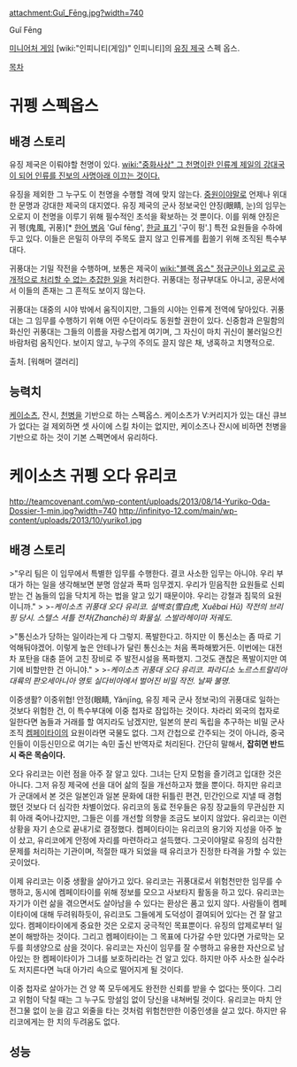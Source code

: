 attachment:Guǐ_Fēng.jpg?width=740

Guǐ Fēng

[[미니어처 게임]] [wiki:"인피니티(게임)" 인피니티]의 [[유징 제국]] 스펙 옵스.

[[목차]]

= 귀펭 스펙옵스 =

== 배경 스토리 ==
유징 제국은 이뤄야할 천명이 있다. [[wiki:"중화사상" 그 천명이란 인류계 제일의 강대국이 되어 인류를 진보의 사명아래 이끄는 것이다.]]

유징을 제외한 그 누구도 이 천명을 수행할 격에 맞지 않는다. [[중원]]이야말로 언제나 위대한 문명과 강대한 제국의 대지였다. 유징 제국의 군사 정보국인 얀징(眼睛, 눈)의 임무는 오로지 이 천명을 이루기 위해 필수적인 초석을 확보하는 것 뿐이다. 이를 위해 얀징은 귀 펭(鬼風, 귀풍)[* [[한어 병음]] 'Guǐ fēng', [[외래어 표기법/중국어|한글 표기]] '구이 펑'.] 특전 요원들을 수하에 두고 있다. 이들은 은밀히 아무의 주목도 끌지 않고 인류계를 휩쓸기 위해 조직된 특수부대다.

귀풍대는 기밀 작전을 수행하며, 보통은 제국이 [[wiki:"블랙 옵스" 정규군이나 외교로 공개적으로 처리할 수 없는 추잡한 일]]을 처리한다. 귀풍대는 정규부대도 아니고, 공문서에서 이들의 존재는 그 흔적도 보이지 않는다.

귀풍대는 대중의 시야 밖에서 움직이지만, 그들의 시야는 인류계 전역에 닿아있다. 귀풍대는 그 임무를 수행하기 위해 어떤 수단이라도 동원할 권한이 있다. 신중함과 은밀함의 화신인 귀풍대는 그들의 이름을 자랑스럽게 여기며, 그 자신이 마치 귀신이 불러일으킨 바람처럼 움직인다. 보이지 않고, 누구의 주의도 끌지 않은 채, 냉혹하고 치명적으로.


출처. [워해머 갤러리]


== 능력치 ==
[[케이소츠]], 잔시, [[천병]]을 기반으로 하는 스펙옵스. 케이소츠가 V:커리지가 있는 대신 큐브가 없다는 걸 제외하면 셋 사이에 스킬 차이는 없지만, 케이소츠나 잔시에 비하면 천병을 기반으로 하는 것이 기본 스펙면에서 유리하다.

= 케이소츠 귀펭 오다 유리코 =
http://teamcovenant.com/wp-content/uploads/2013/08/14-Yuriko-Oda-Dossier-1-min.jpg?width=740
http://infinityo-12.com/main/wp-content/uploads/2013/10/yuriko1.jpg

== 배경 스토리 ==
>"우리 팀은 이 임무에서 특별한 임무를 수행한다. 결코 사소한 임무는 아니야. 우리 부대가 하는 일을 생각해보면 분명 암살과 폭파 임무겠지. 우리가 믿음직한 요원들로 신뢰받는 건 놈들의 입을 닥치게 하는 법을 알고 있기 때문이야. 우리는 강철과 침묵의 요원이니까."
>
>''-케이소츠 귀풍대 오다 유리코. 설백호(雪白虎, Xuěbai Hǔ) 작전의 브리핑 당시. 스텔스 셔틀 전차(Zhanchē)의 화물실. 스발라헤이마 저궤도.''

>"통신소가 당하는 일이라는게 다 그렇지. 폭발한다고. 하지만 이 통신소는 좀 따로 기억해둬야겠어. 이렇게 높은 안테나가 달린 통신소는 처음 폭파해봤거든. 이번에는 대전차 포탄을 대충 뜯어 고친 장비로 주 발전시설을 폭파했지. 그것도 괜찮은 폭발이지만 여기에 비할만한 건 아니야."
>
>''-케이소츠 귀풍대 오다 유리코. 파라디소 노르스트랄리아 대륙의 판오세아니아 영토 실다비아에서 벌어진 비밀 작전. 날짜 불명.''

이중생활? 이중위협! 안정(眼睛, Yǎnjīng, 유징 제국 군사 정보국)의 귀풍대로 일하는 것보다 위험한 건, 이 특수부대에 이중 첩자로 잠입하는 것이다. 차라리 외국의 첩자로 일한다면 놈들과 거래를 할 여지라도 남겠지만, 일본의 분리 독립을 추구하는 비밀 군사조직 [[켐페이타이]]의 요원이라면 국물도 없다. 그저 간첩으로 간주되는 것이 아니라, 중국인들이 이등신민으로 여기는 속민 출신 반역자로 처리된다. 간단히 말해서, '''잡히면 반드시 죽은 목숨이다.'''

오다 유리코는 이런 점을 아주 잘 알고 있다. 그녀는 단지 모험을 즐기려고 입대한 것은 아니다. 그저 유징 제국에 선을 대어 삶의 질을 개선하고자 했을 뿐이다. 하지만 유리코가 군대에서 본 것은 일본인과 일본 문화에 대한 뒤틀린 편견, 민간인으로 지낼 때 경험했던 것보다 더 심각한 차별이었다. 유리코의 동료 전우들은 유징 장교들의 무관심한 지휘 아래 죽어나갔지만, 그들은 이를 개선할 의향을 조금도 보이지 않았다. 유리코는 이런 상황을 자기 손으로 끝내기로 결정했다. 켐페이타이는 유리코의 용기와 지성을 아주 높이 샀고, 유리코에게 안정에 자리를 마련하라고 설득했다. 그곳이야말로 유징의 심각한 문제를 처리하는 기관이며, 적절한 때가 되었을 때 유리코가 진정한 타격을 가할 수 있는 곳이었다. 

이제 유리코는 이중 생활을 살아가고 있다. 유리코는 귀풍대로서 위험천만한 임무를 수행하고, 동시에 켐페이타이를 위해 정보를 모으고 사보타지 활동을 하고 있다. 유리코는 자기가 이런 삶을 겪으면서도 살아남을 수 있다는 환상은 품고 있지 않다. 사람들이 켐페이타이에 대해 두려워하듯이, 유리코도 그들에게 도덕성이 결여되어 있다는 건 잘 알고 있다. 켐페이타이에게 중요한 것은 오로지 궁극적인 목표뿐이다. 유징의 압제로부터 일본이 해방하는 것이다. 그리고 켐페이타이는 그 목표에 다가갈 수만 있다면 가로막는 모두를 희생양으로 삼을 것이다. 유리코는 자신이 임무를 잘 수행하고 유용한 자산으로 남아있는 한 켐페이타이가 그녀를 보호하리라는 건 알고 있다. 하지만 아주 사소한 실수라도 저지른다면 늑대 아가리 속으로 떨어지게 될 것이다.

이중 첩자로 살아가는 건 양 쪽 모두에게도 완전한 신뢰를 받을 수 없다는 뜻이다. 그리고 위험이 닥칠 때는 그 누구도 망설임 없이 당신을 내쳐버릴 것이다. 유리코는 마치 안전그물 없이 눈을 감고 외줄을 타는 것처럼 위험천만한 이중인생을 살고 있다. 하지만 유리코에게는 한 치의 두려움도 없다.

== 성능 ==
